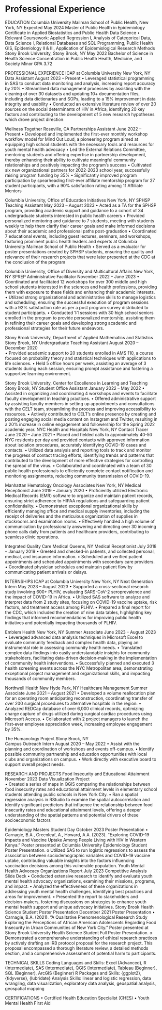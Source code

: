 

# Professional Experience

EDUCATION
Columbia University Mailman School of Public Health, New York, NY 						       Expected May 2024
Master of Public Health in Epidemiology
Certificate in Applied Biostatistics and Public Health Data Science
•	Relevant Coursework: Applied Regression I, Analysis of Categorical Data, Data Science I, Relational Databases and SQL Programming, Public Health GIS, Epidemiology II & III, Application of Epidemiological Research Methods
Stony Brook University, Stony Brook, NY					   				                      May 2022
Bachelor of Science in Health Science 							                 	     Concentration in Public Health
Health, Medicine, and Society Minor							       	              			      GPA 3.72

PROFESSIONAL EXPERIENCE
ICAP at Columbia University										             New York, NY       
Data Assistant   												  August 2023 –  Present
•	Leveraged statistical programming in SAS to conduct data monitoring and analysis, increasing report accuracy by 20%
•	Streamlined data management processes by assisting with the cleaning of over 30 datasets and updating 10+ documentation files, including data dictionaries and SOPs, leading to a 15% improvement in data integrity and usability
•	Conducted an extensive literature review of over 20 sources on the social determinants of HIV in Africa, identifying 20 key factors and contributing to the development of 5 new research hypotheses which drove project direction

Wellness Together 											               Roseville, CA
Partnerships Assistant											      June 2022 –  Present
•	Developed and implemented the first-ever monthly workshop workflow model for Mind Out Loud, a pioneering program aimed at equipping high school students with the necessary tools and resources for youth mental health advocacy
•	Led the External Relations Committee, mentoring students and offering expertise in partnership development, thereby enhancing their ability to cultivate meaningful community relationships and positively impacting the program's success
•	Cultivated six new organizational partners for 2022-2023 school year, successfully raising program funding by 35%
•	Significantly improved program participation by spearheading first-ever affiliate mentorship program for 27 student participants, with a 90% satisfaction rating among 11 Affiliate Mentors

Columbia University, Office of Education Initiatives								            New York, NY 
SPHSP Teaching Assistant               									               May 2023 – August 2023
•	Acted as a TA for the SPHSP program, providing academic support and guidance to a cohort of 34 undergraduate students interested in public health careers
•	Provided personalized mentoring and guidance to 7 students, meeting with students weekly to help them clarify their career goals and make informed decisions about their academic and professional paths post-graduation
•	Coordinated 7 educational events, including guest lectures, seminars, and workshops, featuring prominent public health leaders and experts at Columbia University Mailman School of Public Health
•	Served as a evaluator for poster presentations created by SPHSP students, ensuring the quality and relevance of their research projects that were later presented at the CDC at the conclusion of the program

Columbia University, Office of Diversity and Multicultural Affairs							             New York, NY
SPREP Administrative Facilitator        									        November 2022 –  June 2023
•	Coordinated and facilitated 12 workshops for over 300 middle and high school students interested in the sciences and health professions, providing them with exposure to these fields and enhancing their academic interests.
•	Utilized strong organizational and administrative skills to manage logistics and scheduling, ensuring the successful execution of program sessions with a 92% satisfaction rate as per a post program survey distributed to student participants.
•	Conducted 1:1 sessions with 30 high school seniors enrolled in the program to provide personalized mentorship, assisting them in refining their career goals and developing strong academic and professional strategies for their future endeavors.

Stony Brook University, Department of Applied Mathematics and Statistics 						         Stony Brook, NY
Undergraduate Teaching Assistant 										      August 2020 – December 2020                           
•	Provided academic support to 20 students enrolled in AMS 110, a course focused on probability theory and statistical techniques with applications to life sciences.
•	Held 5 office hours per week, assisting an average of 3 students during each session, ensuring prompt assistance and fostering a supportive learning environment.

Stony Brook University, Center for Excellence in Learning and Teaching              					         Stony Brook, NY
Student Office Assistant 									                               January 2022 – May 2022
•	Assisted in organizing and coordinating 4 workshops and events to facilitate faculty development in teaching practices.
•	Offered administrative support by assisting faculty members in setting up appointments and consultations with the CELT team, streamlining the process and improving accessibility to resources.
•	Actively contributed to CELT's online presence by creating and posting engaging social media content on Instagram and Twitter, resulting in a 20% increase in online engagement and followership for the Spring 2022 academic year.
NYC Health and Hospitals 											             New York, NY
Contact Tracer						               	 					  June 2020 –  June 2021
•	Placed and fielded calls to approximately 40-50 NYC residents per day and provided contacts with approved information about isolation procedures, accurately identifying COVID-19 cases and contacts.
•	Utilized data analysis and reporting tools to track and monitor the progress of contact tracing efforts, identifying trends and patterns that contributed to the development of more effective strategies for controlling the spread of the virus.
•	Collaborated and coordinated with a team of 30 public health professionals to efficiently complete contact notification and monitoring assignments, reducing community transmission of COVID-19.

Manhattan Hematology Oncology Associates 									            New York, NY   Medical Receptionist             		  							 	              June 2019 – January 2020
•	Proficiently utilized Electronic Medical Records (EMR) software to organize and maintain patient records, ensuring strict adherence to HIPAA regulations and safeguarding patient confidentiality.
•	Demonstrated exceptional organizational skills by efficiently managing office and medical supply inventories, including the receipt of deliveries and the meticulous organization of supplies in stockrooms and examination rooms.
•	Effectively handled a high volume of communication by professionally answering and directing over 30 incoming phone calls daily from patients and healthcare providers, contributing to seamless clinic operations.

Integrated Quality Care Medical 									                                Queens, NY 
Medical Receptionist                				             					                               July 2018 – January 2019
•	Greeted and checked-in patients, and collected personal, medical, and insurance information.
•	Scheduled and verified patient appointments and scheduled appointments with secondary care providers.
•	Coordinated physician schedules and maintain patient flow by communicating patient arrivals or delays.

INTERNSHIPS
ICAP at Columbia University				 				                                            New York, NY Next Generation Intern										               May 2023 – August 2023
•	Supported a cross-sectional research study involving 600+ PLHIV, evaluating SARS-CoV-2 seroprevalence and the impact of COVID-19 in Africa.
•	Utilized SAS software to analyze and interpret data from 2 study sites, focusing on COVID-19 vaccine uptake, risk factors, and treatment access among PLHIV.
•	Prepared a final report for the CDC, which included the creation of nine data tables, highlighting key findings that informed recommendations for improving public health initiatives and potentially impacting thousands of PLHIV.

Emblem Health							 	              			                             New York, NY
Summer Associate       											               June 2023 – August 2023
•	Leveraged advanced data analysis techniques in Microsoft Excel to evaluate community feedback and complex health data, playing an instrumental role in assessing community health needs.
•	Translated complex data findings into easily understandable insights for community stakeholders, facilitating data-driven decision-making in the implementation of community health interventions.
•	Successfully planned and executed 3 health screening events across the NYC Metropolitan area, demonstrating exceptional project management and organizational skills, and impacting thousands of community members.

Northwell Health 			            							                                  New Hyde Park, NY
Healthcare Management Summer Associate		           							               June 2021 – August 2021
•	Developed a volume reallocation plan for an operating room anticipating reconstruction, coordinating transfer of over 200 surgical procedures to alternative hospitals in the region.
•	Analyzed REDCap database of over 6,000 clinical records, optimizing charge capture of drugs utilized during surgical cardiac procedures using Microsoft Access.
•	Collaborated with 2 project managers to launch the first-ever employee appreciation week, increasing employee engagement by 35%.

The Humanology Project 											         Stony Brook, NY  
Campus Outreach Intern                   									               August 2020 – May 2022
•	Assist with the planning and coordination of workshops and events off-campus.
•	Identify possible community partnership and education opportunities with local clubs and organizations on campus.
•	Work directly with executive board to support overall project needs.

RESEARCH AND PROJECTS
Food Insecurity and Educational Attainment   									           November 2023
Data Visualization Project									             
•	Created a series of maps in QGIS comparing the relationships between food insecurity rates and educational attainment levels in elementary school students attending public schools in New York City.
•	Ran a spatial regression analysis in RStudio to examine the spatial autocorrelation and identify significant predictors that influence the relationship between food insecurity rates and educational attainment levels, offering a deeper understanding of the spatial patterns and potential drivers of these socioeconomic factors 



Epidemiology Masters Student Day 									                   	October 2023
Poster Presentation
•	Carnagie, B.A., Greenleaf, A., Howard, A.A. (2023). "Exploring COVID-19 Impacts and Vaccine Uptake Among People Living with HIV in Western Kenya." Poster presented at Columbia University Epidemiology Student Poster Presentation.
o	Utilized SAS to run logistic regressions to assess the association between sociodemographic variables and COVID-19 vaccine uptake, contributing valuable insights into the factors influencing vaccination decisions among this vulnerable population.
Youth Mental Health Advocacy Organizations Report									       July 2023
Competitive Analysis Slide Deck
•	Conducted extensive research to identify and evaluate youth mental health advocacy organizations, examining their missions, programs, and impact.
•	Analyzed the effectiveness of these organizations in addressing youth mental health challenges, identifying best practices and areas for improvement.
•	Presented the report to stakeholders and decision-makers, fostering discussions on strategies to enhance youth mental health support and unique advocacy initiatives.
Stony Brook Health Science Student Poster Presentation 							            December 2021
Poster Presentation
•	Carnagie, B.A. (2021). "A Qualitative Phenomenological Research Study Exploring the Perceptions of African American Adolescents Regarding Food Insecurity in Urban Communities of New York City." Poster presented at Stony Brook University Health Science Student Full Poster Presentation.
o	Demonstrated a comprehensive understanding of ethical research practices by actively drafting an IRB protocol proposal for the research project. This proposal encompassed a thorough literature review, a detailed methods section, and a comprehensive assessment of potential harm to participants.
		          	        
TECHNICAL SKILLS 
Coding Languages and Skills: Excel (Advanced), R (Intermediate), SAS (Intermediate), QGIS (Intermediate), Tableau (Beginner), SQL (Beginner), ArcGIS (Beginner)
R Packages and Skills: {ggplot2}, {tidyverse}, {lubridate} 
Analysis Skills: linear and logistic regression, data wrangling, data visualization, exploratory data analysis, geospatial analysis, geospatial mapping 

CERTIFICATIONS
•	Certified Health Education Specialist (CHES)
•	Youth Mental Health First Aid
